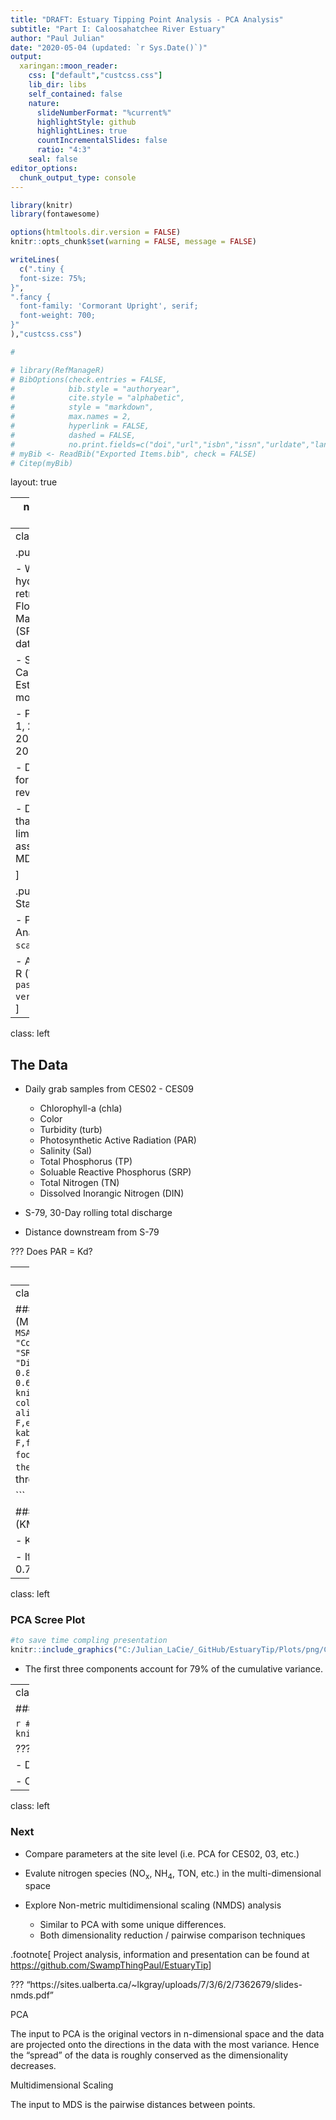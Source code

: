 ```yaml
---
title: "DRAFT: Estuary Tipping Point Analysis - PCA Analysis"
subtitle: "Part I: Caloosahatchee River Estuary"
author: "Paul Julian"
date: "2020-05-04 (updated: `r Sys.Date()`)"
output:
  xaringan::moon_reader:
    css: ["default","custcss.css"]
    lib_dir: libs
    self_contained: false
    nature:
      slideNumberFormat: "%current%"
      highlightStyle: github
      highlightLines: true
      countIncrementalSlides: false
      ratio: "4:3"
    seal: false
editor_options: 
  chunk_output_type: console
---
```



```r
library(knitr)
library(fontawesome)

options(htmltools.dir.version = FALSE)
knitr::opts_chunk$set(warning = FALSE, message = FALSE)

```

```r
writeLines(
  c(".tiny { 
  font-size: 75%;
}",
".fancy {
  font-family: 'Cormorant Upright', serif;
  font-weight: 700;
}"
),"custcss.css")

```

```r
# 

# library(RefManageR)
# BibOptions(check.entries = FALSE,
#            bib.style = "authoryear",
#            cite.style = "alphabetic",
#            style = "markdown",
#            max.names = 2,
#            hyperlink = FALSE,
#            dashed = FALSE,
#            no.print.fields=c("doi","url","isbn","issn","urldate","language"))
# myBib <- ReadBib("Exported Items.bib", check = FALSE)
# Citep(myBib)

```

layout: true

---
name: xaringan-title
class: left, middle

# DRAFT: Estuary Tipping Point Analysis - PCA Analysis

### .fancy[Part I: Caloosahatchee River Estuary]

<!--.large[<font color="white">Paul Julian, PhD | `r format(Sys.Date(),"%B %d,%Y")`</font>]-->

.large[Paul Julian, PhD | `r format(as.Date("2020-05-04"),"%B %d, %Y")`</font>]

<!-- this ends up being the title slide since seal = FALSE-->


---
class: left

.pull-left[
### Data

- Water quality and hydrologic data were retrieved from the South Florida Water Management District (SFWMD) online database ([DBHYDRO]( www.sfwmd.gov/dbhydro)).

- S-79 and Caloosahatchee River Esturay (CRE) monitoring network.

- Period of Record: May 1, 2004 - April 30, 2019 (WY2005 - 2019).

- Data were screened for fatal qualifers and reversals (i.e. SRP > TP).

- Data reported as less than method detection limit (MDL) were assigned one-half the MDL.

]

.pull-right[
### Statistical Analysis

- Principal Component Analysis using `rda(... scale = T)` in `R`.

- Analyses performed in R (Ver `r paste(version$major, version$minor,sep=".")`)
]

---
class: left

## The Data

- Daily grab samples from CES02 - CES09
  - Chlorophyll-a (chla)
  - Color 
  - Turbidity (turb)
  - Photosynthetic Active Radiation (PAR)
  - Salinity (Sal)
  - Total Phosphorus (TP)
  - Soluable Reactive Phosphorus (SRP)
  - Total Nitrogen (TN)
  - Dissolved Inorangic Nitrogen (DIN)
  
- S-79, 30-Day rolling total discharge

- Distance downstream from S-79 

???
Does PAR = Kd? 

---
class: left

```r
#to save time compling presentation
knitr::include_graphics("C:/Julian_LaCie/_GitHub/EstuaryTip/Plots/png/CRE_WQ_scatter.png")
```

.tiny[Pairwise comparison of parameters by station. One sample excluded, (Chl-_a_ = 265 &mu;g L<sup>-1</sup> CES03; 2012-01-10) ]

---
class: left

#### Measure of Sampling Adequacy (MSA)
```r
MSA.dat=data.frame(parameter=c("Chla", "Color", "Turb", "PAR", "Sal", "TP", "SRP", "TN", "DIN","q.30d", "Dist_km"),msa=c(0.53, 0.9, 0.28, 0.82, 0.83, 0.58, 0.58, 0.78, 0.72, 0.66,0.72))
library(kableExtra)
knitr::kable(MSA.dat,format="html",
      col.names = c("Parameter","MSA"),
      align=c("l","c"),row.names = F,escape=F, booktabs = T)%>%
  kable_styling(full_width = F,font_size=14)%>%
  footnote(symbol=c("`KMOS(...)` in the `REdaS` package","MSA & KMO threshold of 0.5 for data suitability"))

```

#### Kaiser-Meyer-Olkin Statistics (KMOS)

- KMO-Criterion: 0.70

- If Turbidity is excluded KMO-Criterion: 0.72

---
class: left

### PCA Scree Plot
```r

#to save time compling presentation
knitr::include_graphics("C:/Julian_LaCie/_GitHub/EstuaryTip/Plots/png/CRE_WQ_scree.png")
```

- The first three components account for 79% of the cumulative variance. 

---
class: left

### PCA Biplot

```r
#to save time compling presentation
knitr::include_graphics("C:/Julian_LaCie/_GitHub/EstuaryTip/Plots/png/CRE_WQ_PCA.png")
```

???

- Distance Downstream and Chl-a are postively correlated between th three components.

- Color and TN (PCA 1 and 2) and Color and SRP (PCA 1 and 3) are positively correlated.

---
class: left

### Next

- Compare parameters at the site level (i.e. PCA for CES02, 03, etc.)

- Evalute nitrogen species (NO<sub>x</sub>, NH<sub>4</sub>, TON, etc.) in the multi-dimensional space

- Explore Non-metric multidimensional scaling (NMDS) analysis
  - Similar to PCA with some unique differences.
  - Both dimensionality reduction / pairwise comparison techniques


.footnote[
Project analysis, information and presentation can be found at [https://github.com/SwampThingPaul/EstuaryTip](https://github.com/SwampThingPaul/EstuaryTip)
]

???
"https://sites.ualberta.ca/~lkgray/uploads/7/3/6/2/7362679/slides-nmds.pdf"

PCA 

The input to PCA is the original vectors in n-dimensional space and the data are projected onto the directions in the data with the most variance. Hence the “spread” of the data is roughly conserved as the dimensionality decreases.

Multidimensional Scaling

The input to MDS is the pairwise distances between points.